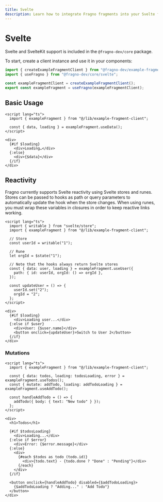 ```yaml
---
title: Svelte
description: Learn how to integrate Fragno fragments into your Svelte frontend and SvelteKit backend
---
```


# Svelte

Svelte and SvelteKit support is included in the `@fragno-dev/core` package.

To start, create a client instance and use it in your components:

```typescript title="lib/example-fragment-client.ts"
import { createExampleFragmentClient } from "@fragno-dev/example-fragment";
import { useFragno } from "@fragno-dev/core/svelte";

const exampleFragmentClient = createExampleFragmentClient();
export const exampleFragment = useFragno(exampleFragmentClient);
```

## Basic Usage

```svelte title="components/ExampleComponent.svelte"
<script lang="ts">
  import { exampleFragment } from "@/lib/example-fragment-client";

  const { data, loading } = exampleFragment.useData();
</script>

<div>
  {#if $loading}
    <div>Loading…</div>
  {:else}
    <div>{$data}</div>
  {/if}
</div>
```

## Reactivity

Fragno currently supports Svelte reactivity using Svelte stores and runes. Stores can be passed to
hooks as path or query parameters to automatically update the hook when the store changes. When
using runes, you must wrap these variables in closures in order to keep reactive links working.

```svelte title="components/UserProfile.svelte"
<script lang="ts">
  import { writable } from "svelte/store";
  import { exampleFragment } from "@/lib/example-fragment-client";

  // Store
  const userId = writable("1");

  // Rune
  let orgId = $state("1");

  // Note that the hooks always return Svelte stores
  const { data: user, loading } = exampleFragment.useUser({
    path: { id: userId, orgId: () => orgId },
  });

  const updateUser = () => {
    userId.set("2");
    orgId = "2";
  };
</script>

<div>
  {#if $loading}
    <div>Loading user...</div>
  {:else if $user}
    <div>User: {$user.name}</div>
    <button onclick={updateUser}>Switch to User 2</button>
  {/if}
</div>
```

### Mutations

```svelte title="components/TodoComponent.svelte"
<script lang="ts">
  import { exampleFragment } from "@/lib/example-fragment-client";

  const { data: todos, loading: todosLoading, error } = exampleFragment.useTodos();
  const { mutate: addTodo, loading: addTodoLoading } = exampleFragment.useAddTodo();

  const handleAddTodo = () => {
    addTodo({ body: { text: "New todo" } });
  };
</script>

<div>
  <h1>Todos</h1>

  {#if $todosLoading}
    <div>Loading...</div>
  {:else if $error}
    <div>Error: {$error.message}</div>
  {:else}
    <div>
      {#each $todos as todo (todo.id)}
        <div>{todo.text} - {todo.done ? "Done" : "Pending"}</div>
      {/each}
    </div>
  {/if}

  <button onclick={handleAddTodo} disabled={$addTodoLoading}>
    {$addTodoLoading ? "Adding..." : "Add Todo"}
  </button>
</div>
```
